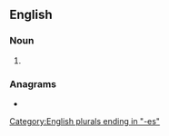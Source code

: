 ==English==

===Noun===
{{head|en|noun form}}

# {{plural of|anus|lang=en}}

===Anagrams===
* {{anagrams|en|a=aenssu|usneas}}

[[Category:English plurals ending in "-es"]]